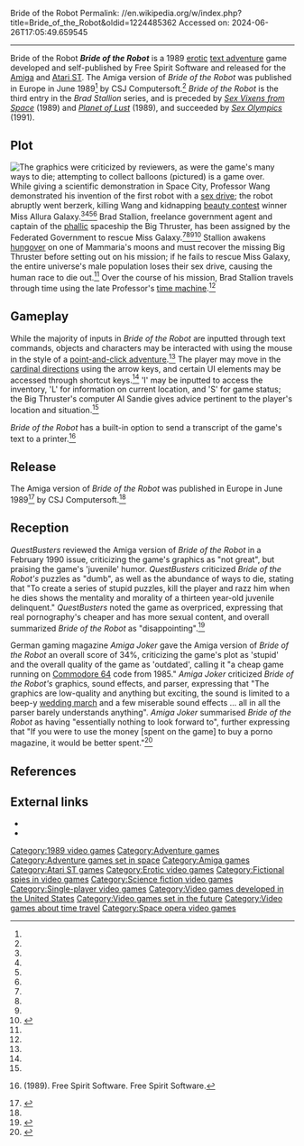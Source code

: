Bride of the Robot
Permalink: //en.wikipedia.org/w/index.php?title=Bride_of_the_Robot&oldid=1224485362
Accessed on: 2024-06-26T17:05:49.659545



------
Bride of the Robot
{{Short description|1989 erotic text adventure game by Free Spirit Software}}
{{Infobox video game
|image = Bride of the Robot Atari ST Box Art.jpg
|caption = 
|title = Bride of the Robot
|developer = Free Spirit Software
|publisher = Free Spirit Software<br>CSJ Computersoft (Europe)<ref name=joker />
|designer = 
|composer = 
|platforms = [[Amiga]], [[Atari ST]]
|released = 1989<br>'''Amiga:''' {{vgrelease|EU|June 1989<ref name=datormagazin />}}
|genre = [[Interactive fiction]]
|modes = [[Single-player video game|Single-player]]
|director = 
|writer = 
|programmer = 
|artist = 
}}
'''''Bride of the Robot''''' is a 1989 [[Sexual content in video games|erotic]] [[Interactive fiction|text adventure]] game developed and self-published by Free Spirit Software and released for the [[Amiga]] and [[Atari ST]]. The Amiga version of ''Bride of the Robot'' was published in Europe in June 1989<ref name=datormagazin /> by CSJ Computersoft.<ref name=joker /> ''Bride of the Robot'' is the third entry in the ''Brad Stallion'' series, and is preceded by ''[[Sex Vixens from Space]]'' (1989) and ''[[Planet of Lust]]'' (1989), and succeeded by ''[[Sex Olympics]]'' (1991).

==Plot==
[[File:Bride_of_the_Robot_Amiga_Gameplay_Screenshot.png|thumb|left|The graphics were criticized by reviewers,<ref name=joker /><ref name=questbusters /> as were the game's many ways to die; attempting to collect balloons (pictured) is a game over.<ref name=questbusters />]]
While giving a scientific demonstration in Space City, Professor Wang demonstrated his invention of the first robot with a [[Libido|sex drive]]; the robot abruptly went berzerk, killing Wang and kidnapping [[Beauty pageant|beauty contest]] winner Miss Allura Galaxy.<ref name=joker /><ref name=questbusters /><ref name=manual /><ref name=COMputer /> Brad Stallion, freelance government agent and captain of the [[Phallus|phallic]] spaceship the Big Thruster, has been assigned by the Federated Government to rescue Miss Galaxy.<ref name=joker /><ref name=questbusters /><ref name=manual /><ref name=COMputer>{{cite magazine|title = Hardgame Insider: Mr. Charming on the Move Again|date = January 1990|url = https://archive.org/details/COMputer1990Nr0231Januar27Februar/page/n9/mode/2up|magazine = Amiga COMputer|publisher = Forlaget Audio A/S|volume = 6|issue = 2|page = 11}}</ref> Stallion awakens [[Hangover|hungover]] on one of Mammaria's moons and must recover the missing Big Thruster before setting out on his mission; if he fails to rescue Miss Galaxy, the entire universe's male population loses their sex drive, causing the human race to die out.<ref name=questbusters /> Over the course of his mission, Brad Stallion travels through time using the late Professor's [[Time travel|time machine]].<ref name=questbusters />

==Gameplay==
While the majority of inputs in ''Bride of the Robot'' are inputted through text commands, objects and characters may be interacted with using the mouse in the style of a [[Adventure game#Point-and-click adventure games|point-and-click adventure]].<ref name=manual /> The player may move in the [[cardinal direction]]s using the arrow keys, and certain UI elements may be accessed through shortcut keys.<ref name=manual /> 'I' may be inputted to access the inventory, 'L' for information on current location, and 'S' for game status; the Big Thruster's computer AI Sandie gives advice pertinent to the player's location and situation.<ref name=manual />

''Bride of the Robot'' has a built-in option to send a transcript of the game's text to a printer.<ref name=manual>{{cite manual|title = Bride of the Robot Amiga Manual|url = https://archive.org/details/vgmuseum_miscgame_briderobot-manual/page/n1/mode/2up}}(1989). Free Spirit Software. Free Spirit Software.</ref>

==Release==
The Amiga version of ''Bride of the Robot'' was published in Europe in June 1989<ref name=datormagazin>{{cite magazine|title = Preview: Bride of the Robot|date = April 1989|url = https://archive.org/stream/Datormagazin1989/Datormagazin_1989_nr05#page/n7/mode/2up|magazine = Datormagazin|publisher = Egmont Publishing|page = 8|language = Swedish|volume = 4|issue = 5}}</ref> by CSJ Computersoft.<ref name=joker />

==Reception==
''QuestBusters'' reviewed the Amiga version of ''Bride of the Robot'' in a February 1990 issue, criticizing the game's graphics as "not great", but praising the game's 'juvenile' humor. ''QuestBusters'' criticized ''Bride of the Robot's'' puzzles as "dumb", as well as the abundance of ways to die, stating that "To create a series of stupid puzzles, kill the player and razz him when he dies shows the mentality and morality of a thirteen year-old juvenile delinquent." ''QuestBusters'' noted the game as overpriced, expressing that real pornography's cheaper and has more sexual content, and overall summarized ''Bride of the Robot'' as "disappointing".<ref name=questbusters>{{cite magazine|title = Bride of the Robot|date = February 1990|url = https://archive.org/details/questbusters-v7n02/page/n9/mode/2up|magazine = QuestBusters|last = St. Andre|first = Ken|volume = 7|issue = 2|pages = 10, 15}}</ref>

German gaming magazine ''Amiga Joker'' gave the Amiga version of ''Bride of the Robot'' an overall score of 34%, criticizing the game's plot as 'stupid' and the overall quality of the game as 'outdated', calling it "a cheap game running on [[Commodore 64]] code from 1985." ''Amiga Joker'' criticized ''Bride of the Robot's'' graphics, sound effects, and parser, expressing that "The graphics are low-quality and anything but exciting, the sound is limited to a beep-y [[Wedding March (Mendelssohn)|wedding march]] and a few miserable sound effects ... all in all the parser barely understands anything". ''Amiga Joker'' summarised ''Bride of the Robot'' as having "essentially nothing to look forward to", further expressing that "If you were to use the money [spent on the game] to buy a porno magazine, it would be better spent."<ref name=joker>{{cite magazine|title = Bride of the Robot Amiga Review|date = February 1990|url = https://archive.org/details/Amiga_Joker_1990-02_Joker_Verlag_DE/page/n67/mode/2up|magazine = Amiga Joker|publisher = Joker Verlag|last = Schikora|first = Ralf|language = German|page = 68}}</ref>

==References==
{{reflist}}

==External links==
* {{abime|id=210}}
* {{MobyGames|id=/bride-of-the-robot}}

[[Category:1989 video games]]
[[Category:Adventure games]]
[[Category:Adventure games set in space]]
[[Category:Amiga games]]
[[Category:Atari ST games]]
[[Category:Erotic video games]]
[[Category:Fictional spies in video games]]
[[Category:Science fiction video games]]
[[Category:Single-player video games]]
[[Category:Video games developed in the United States]]
[[Category:Video games set in the future]]
[[Category:Video games about time travel]]
[[Category:Space opera video games]]